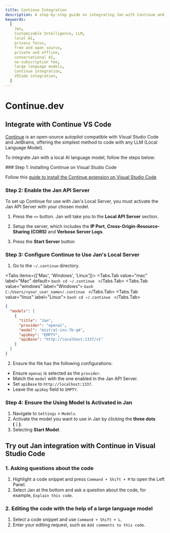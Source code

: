 ```yaml
---
title: Continue Integration
description: A step-by-step guide on integrating Jan with Continue and VS Code.
keywords:
  [
    Jan,
    Customizable Intelligence, LLM,
    local AI,
    privacy focus,
    free and open source,
    private and offline,
    conversational AI,
    no-subscription fee,
    large language models,
    Continue integration,
    VSCode integration,
  ]
---
```



# Continue.dev

## Integrate with Continue VS Code

[Continue](https://continue.dev/docs/intro) is an open-source autopilot compatible with Visual Studio Code and JetBrains, offering the simplest method to code with any LLM (Local Language Model).

To integrate Jan with a local AI language model, follow the steps below:

<Steps>
### Step 1: Installing Continue on Visual Studio Code

Follow this [guide to install the Continue extension on Visual Studio Code](https://continue.dev/docs/quickstart)

### Step 2: Enable the Jan API Server

To set up Continue for use with Jan's Local Server, you must activate the Jan API Server with your chosen model.

1. Press the `<>` button. Jan will take you to the **Local API Server** section.

2. Setup the server, which includes the **IP Port**, **Cross-Origin-Resource-Sharing (CORS)** and **Verbose Server Logs**.

3. Press the **Start Server** button

### Step 3: Configure Continue to Use Jan's Local Server

1. Go to the `~/.continue` directory.

<Tabs items={['Mac', 'Windows', 'Linux']}>
    <Tabs.Tab value="mac" label="Mac" default>
    ```bash
    cd ~/.continue
    ```
    </Tabs.Tab>
    <Tabs.Tab value="windows" label="Windows">
    ```bash
    C:/Users/<your_user_name>/.continue
    ```
    </Tabs.Tab>
    <Tabs.Tab value="linux" label="Linux">
    ```bash
    cd ~/.continue
    ```
    </Tabs.Tab>
</Tabs>

```json title="~/.continue/config.json"
{
  "models": [
    {
      "title": "Jan",
      "provider": "openai",
      "model": "mistral-ins-7b-q4",
      "apiKey": "EMPTY",
      "apiBase": "http://localhost:1337/v1"
    }
  ]
}
```

2. Ensure the file has the following configurations:
  - Ensure `openai` is selected as the `provider`.
  - Match the `model` with the one enabled in the Jan API Server.
  - Set `apiBase` to `http://localhost:1337`.
  - Leave the `apiKey` field to `EMPTY`.

### Step 4: Ensure the Using Model Is Activated in Jan

1. Navigate to `Settings` > `Models`.
2. Activate the model you want to use in Jan by clicking the **three dots (⋮)**.
3. Selecting **Start Model**.

</Steps>

## Try out Jan integration with Continue in Visual Studio Code

### 1. Asking questions about the code

1. Highlight a code snippet and press `Command + Shift + M` to open the Left Panel.
2. Select Jan at the bottom and ask a question about the code, for example, `Explain this code`.

### 2. Editing the code with the help of a large language model

1. Select a code snippet and use `Command + Shift + L`.
2. Enter your editing request, such as `Add comments to this code`.
